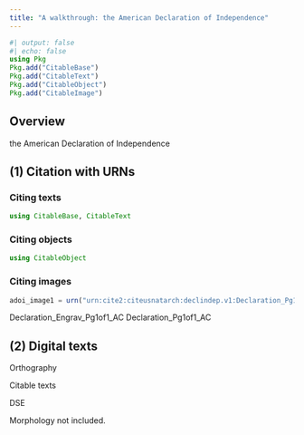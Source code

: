 ```yaml
---
title: "A walkthrough: the American Declaration of Independence"
---
```


```julia
#| output: false
#| echo: false
using Pkg
Pkg.add("CitableBase")
Pkg.add("CitableText")
Pkg.add("CitableObject")
Pkg.add("CitableImage")
```

## Overview

the American Declaration of Independence

## (1) Citation with URNs

### Citing texts

```julia
using CitableBase, CitableText
```

### Citing objects

```julia
using CitableObject
```

### Citing images


```julia
adoi_image1 = urn("urn:cite2:citeusnatarch:declindep.v1:Declaration_Pg1of1_AC")
```

Declaration_Engrav_Pg1of1_AC
Declaration_Pg1of1_AC


## (2) Digital texts

Orthography

Citable texts

DSE

Morphology not included.